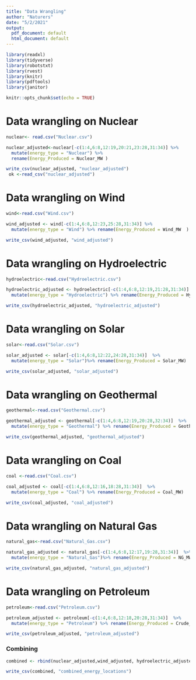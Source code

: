 ```yaml
---
title: "Data Wrangling"
author: "Naturers"
date: "5/2/2021"
output:
  pdf_document: default
  html_document: default
---
```


```r
library(readxl)
library(tidyverse)
library(robotstxt)
library(rvest)
library(knitr)
library(pdftools)
library(janitor)

knitr::opts_chunk$set(echo = TRUE)
```

# Data wrangling on Nuclear

```r
nuclear<- read.csv("Nuclear.csv")

nuclear_adjusted<-nuclear[-c(1:4,6:8,12:19,20:21,23:28,31:34)] %>%
  mutate(energy_type = "Nuclear") %>% 
  rename(Energy_Produced = Nuclear_MW )

write_csv(nuclear_adjusted, "nuclear_adjusted")
 ok <-read_csv("nuclear_adjusted")
```


# Data wrangling on Wind

```r
wind<-read.csv("Wind.csv")

wind_adjusted <- wind[-c(1:4,6:8,12:23,25:28,31:34)] %>%
  mutate(energy_type = "Wind") %>% rename(Energy_Produced = Wind_MW  )

write_csv(wind_adjusted, "wind_adjusted")
```


# Data wrangling on Hydroelectric

```r
hydroelectric<-read.csv("Hydroelectric.csv")

hydroelectric_adjusted <- hydroelectric[-c(1:4,6:8,12:19,21:28,31:34)] %>%
  mutate(energy_type = "Hydroelectric") %>% rename(Energy_Produced = Hydro_MW)

write_csv(hydroelectric_adjusted, "hydroelectric_adjusted")
```


# Data wrangling on Solar

```r
solar<-read.csv("Solar.csv")

solar_adjusted <- solar[-c(1:4,6:8,12:22,24:28,31:34)]  %>%
  mutate(energy_type = "Solar")%>% rename(Energy_Produced = Solar_MW)

write_csv(solar_adjusted, "solar_adjusted")
```

# Data wrangling on Geothermal

```r
geothermal<-read.csv("Geothermal.csv")

geothermal_adjusted <- geothermal[-c(1:4,6:8,12:19,20:28,32:34)]  %>%
  mutate(energy_type = "Geothermal") %>% rename(Energy_Produced = Geoth_MW)

write_csv(geothermal_adjusted, "geothermal_adjusted")
```


# Data wrangling on Coal

```r
coal <-read.csv("Coal.csv")

coal_adjusted <- coal[-c(1:4,6:8,12:16,18:28,31:34)]  %>%
  mutate(energy_type = "Coal") %>% rename(Energy_Produced = Coal_MW)

write_csv(coal_adjusted, "coal_adjusted")
```

# Data wrangling on Natural Gas

```r
natural_gas<-read.csv("Natural_Gas.csv")

natural_gas_adjusted <- natural_gas[-c(1:4,6:8,12:17,19:28,31:34)]  %>%
  mutate(energy_type = "Natural_Gas")%>% rename(Energy_Produced = NG_MW )

write_csv(natural_gas_adjusted, "natural_gas_adjusted")
```

# Data wrangling on Petroleum

```r
petroleum<-read.csv("Petroleum.csv")

petroleum_adjusted <- petroleum[-c(1:4,6:8,12:18,20:28,31:34)]  %>%
  mutate(energy_type = "Petroleum") %>% rename(Energy_Produced = Crude_MW )

write_csv(petroleum_adjusted, "petroleum_adjusted")
```


### Combining

```r
combined <- rbind(nuclear_adjusted,wind_adjusted, hydroelectric_adjusted, solar_adjusted, geothermal_adjusted, coal_adjusted, natural_gas_adjusted, petroleum_adjusted )

write_csv(combined, "combined_energy_locations")


```



